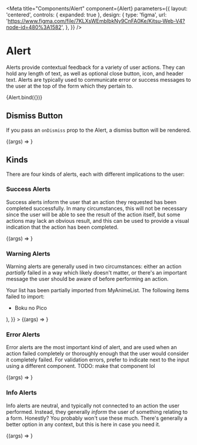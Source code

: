 

<Meta
  title="Components/Alert"
  component={Alert}
  parameters={{
    layout: 'centered',
    controls: { expanded: true },
    design: {
      type: 'figma',
      url: 'https://www.figma.com/file/7KLXsWEmbIbkNy9CnFA0Ke/Kitsu-Web-V4?node-id=480%3A1582',
    },
  }}
/>

# Alert

Alerts provide contextual feedback for a variety of user actions. They can hold any length of text,
as well as optional close button, icon, and header text. Alerts are typically used to communicate
error or success messages to the user at the top of the form which they pertain to.

<Canvas>
  <Story
    name="Playground"
    parameters={{ layout: 'centered' }}
    args={{
      kind: 'info',
      children:
        'Cupcake ipsum dolor. Sit amet marshmallow topping cheesecake muffin. Halvah croissant candy canes bonbon candy. Apple pie jelly beans topping carrot cake danish tart cake cheesecake. Muffin danish chocolate soufflé pastry icing bonbon oat cake. Powder cake jujubes oat cake. Lemon drops tootsie roll marshmallow halvah carrot cake.',
    }}
  >
    {Alert.bind({})}
  </Story>
</Canvas>

## Dismiss Button

If you pass an `onDismiss` prop to the Alert, a dismiss button will be rendered.

<Canvas>
  <Story
    name="Dismissable"
    parameters={{ layout: 'centered' }}
    argTypes={{
      kind: { table: { disable: true } },
    }}
    args={{
      children:
        'Great News! Your anime and manga lists have been imported from MyAnimeList successfully.',
    }}
  >
    {(args) => <Alert {...args} kind="error" />}
  </Story>
</Canvas>

## Kinds

There are four kinds of alerts, each with different implications to the user:

### Success Alerts

Success alerts inform the user that an action they requested has been completed successfully. In
many circumstances, this will not be necessary since the user will be able to see the result of
the action itself, but some actions may lack an obvious result, and this can be used to provide a
visual indication that the action has been completed.

<Canvas>
  <Story
    name="Kind: Success"
    parameters={{ layout: 'centered' }}
    argTypes={{
      kind: { table: { disable: true } },
    }}
    args={{
      children:
        'Great News! Your anime and manga lists have been imported from MyAnimeList successfully.',
    }}
  >
    {(args) => <Alert {...args} kind="success" onDismiss={null} />}
  </Story>
</Canvas>

### Warning Alerts

Warning alerts are generally used in two circumstances: either an action _partially_ failed in a way
which likely doesn't matter, or there's an important message the user should be aware of before
performing an action.

<Canvas>
  <Story
    name="Kind: Warning"
    parameters={{ layout: 'centered' }}
    argTypes={{
      kind: { table: { disable: true } },
    }}
    args={{
      children: (
        <>
          <p>
            Your list has been partially imported from MyAnimeList. The
            following items failed to import:
          </p>
          <ul>
            <li>Boku no Pico</li>
          </ul>
        </>
      ),
    }}
  >
    {(args) => <Alert {...args} kind="warning" onDismiss={null} />}
  </Story>
</Canvas>

### Error Alerts

Error alerts are the most important kind of alert, and are used when an action failed completely or
thoroughly enough that the user would consider it completely failed. For validation errors, prefer
to indicate next to the input using a different component. TODO: make that component lol

<Canvas>
  <Story
    name="Kind: Error"
    parameters={{ layout: 'centered' }}
    argTypes={{
      kind: { table: { disable: true } },
    }}
    args={{
      children: 'We were unable to import your list from MyAnimeList.',
    }}
  >
    {(args) => <Alert {...args} kind="error" onDismiss={null} />}
  </Story>
</Canvas>

### Info Alerts

Info alerts are neutral, and typically not connected to an action the user performed. Instead, they
generally _inform_ the user of something relating to a form. Honestly? You probably won't use these
much. There's generally a better option in any context, but this is here in case you need it.

<Canvas>
  <Story
    name="Kind: Info"
    parameters={{ layout: 'centered' }}
    argTypes={{
      kind: { table: { disable: true } },
    }}
    args={{
      children:
        'Hey! Just wanted to let you know that this login process will be changing on October 43rd, 3069',
    }}
  >
    {(args) => <Alert {...args} kind="info" onDismiss={null} />}
  </Story>
</Canvas>
